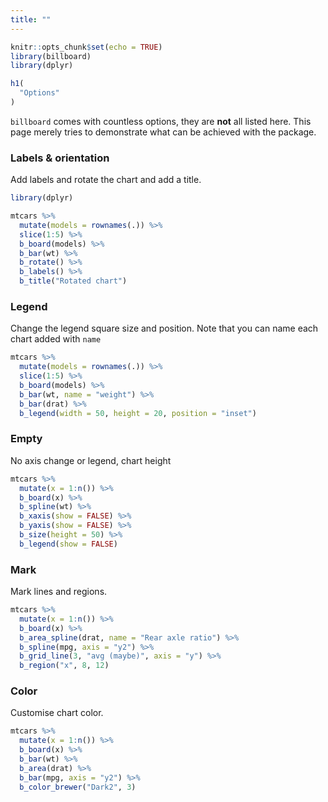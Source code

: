 ```yaml
---
title: ""
---
```


```r
knitr::opts_chunk$set(echo = TRUE)
library(billboard)
library(dplyr)
```

<main>
<div class="container">

```r
h1(
  "Options"
)
```

`billboard` comes with countless options, they are **not** all listed here. This page merely tries to demonstrate what can be achieved with the package. 

### Labels & orientation

Add labels and rotate the chart and add a title.

```r
library(dplyr)

mtcars %>% 
  mutate(models = rownames(.)) %>% 
  slice(1:5) %>% 
  b_board(models) %>% 
  b_bar(wt) %>% 
  b_rotate() %>% 
  b_labels() %>% 
  b_title("Rotated chart")
```

### Legend

Change the legend square size and position. Note that you can name each chart added with `name`

```r
mtcars %>% 
  mutate(models = rownames(.)) %>% 
  slice(1:5) %>% 
  b_board(models) %>% 
  b_bar(wt, name = "weight") %>% 
  b_bar(drat) %>% 
  b_legend(width = 50, height = 20, position = "inset")
```

### Empty

No axis change or legend, chart height

```r
mtcars %>%
  mutate(x = 1:n()) %>% 
  b_board(x) %>% 
  b_spline(wt) %>% 
  b_xaxis(show = FALSE) %>% 
  b_yaxis(show = FALSE) %>% 
  b_size(height = 50) %>% 
  b_legend(show = FALSE)
```

### Mark

Mark lines and regions.

```r
mtcars %>% 
  mutate(x = 1:n()) %>% 
  b_board(x) %>% 
  b_area_spline(drat, name = "Rear axle ratio") %>% 
  b_spline(mpg, axis = "y2") %>% 
  b_grid_line(3, "avg (maybe)", axis = "y") %>% 
  b_region("x", 8, 12)
```

### Color

Customise chart color.

```r
mtcars %>% 
  mutate(x = 1:n()) %>% 
  b_board(x) %>% 
  b_bar(wt) %>% 
  b_area(drat) %>% 
  b_bar(mpg, axis = "y2") %>% 
  b_color_brewer("Dark2", 3)
```

</div>
</main>